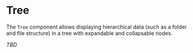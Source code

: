 # Tree

The `Tree` component allows displaying hierarchical data (such as a folder and file structure) in a tree with expandable and collapsable nodes.

_TBD_
